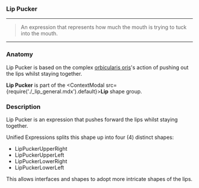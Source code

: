 
### Lip Pucker

***

> An expression that represents how much the 
> mouth is trying to tuck into the mouth.

***

### Anatomy

Lip Pucker is based on the complex 
[orbicularis oris](https://en.wikipedia.org/wiki/Orbicularis_oris_muscle)'s 
action of pushing out the lips whilst staying together.

**Lip Pucker** is part of 
the <ContextModal src={require('./_lip_general.mdx').default}><b>Lip</b></ContextModal> 
shape group. 

### Description

Lip Pucker is an expression that pushes forward the lips whilst staying together. 

Unified Expressions splits this shape up into four (4) distinct shapes:

* LipPuckerUpperRight
* LipPuckerUpperLeft
* LipPuckerLowerRight
* LipPuckerLowerLeft

This allows interfaces and shapes to adopt more intricate shapes of the lips.
